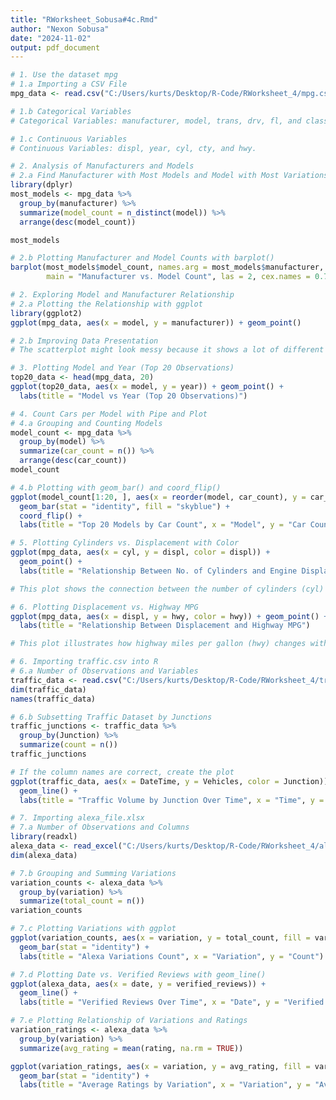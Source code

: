 ```yaml
---
title: "RWorksheet_Sobusa#4c.Rmd"
author: "Nexon Sobusa"
date: "2024-11-02"
output: pdf_document
---
```


```r
# 1. Use the dataset mpg
# 1.a Importing a CSV File
mpg_data <- read.csv("C:/Users/kurts/Desktop/R-Code/RWorksheet_4/mpg.csv")

# 1.b Categorical Variables
# Categorical Variables: manufacturer, model, trans, drv, fl, and class.

# 1.c Continuous Variables
# Continuous Variables: displ, year, cyl, cty, and hwy.
```

```r
# 2. Analysis of Manufacturers and Models
# 2.a Find Manufacturer with Most Models and Model with Most Variations
library(dplyr)
most_models <- mpg_data %>%
  group_by(manufacturer) %>%
  summarize(model_count = n_distinct(model)) %>%
  arrange(desc(model_count))

most_models

# 2.b Plotting Manufacturer and Model Counts with barplot()
barplot(most_models$model_count, names.arg = most_models$manufacturer, 
        main = "Manufacturer vs. Model Count", las = 2, cex.names = 0.7)
```

```r
# 2. Exploring Model and Manufacturer Relationship
# 2.a Plotting the Relationship with ggplot
library(ggplot2)
ggplot(mpg_data, aes(x = model, y = manufacturer)) + geom_point()

# 2.b Improving Data Presentation
# The scatterplot might look messy because it shows a lot of different models. To make it easier to read, try simplifying the data by counting how many times each model appears for each manufacturer.
```

```r
# 3. Plotting Model and Year (Top 20 Observations)
top20_data <- head(mpg_data, 20)
ggplot(top20_data, aes(x = model, y = year)) + geom_point() +
  labs(title = "Model vs Year (Top 20 Observations)")
```

```r
# 4. Count Cars per Model with Pipe and Plot
# 4.a Grouping and Counting Models
model_count <- mpg_data %>%
  group_by(model) %>%
  summarize(car_count = n()) %>%
  arrange(desc(car_count))
model_count

# 4.b Plotting with geom_bar() and coord_flip()
ggplot(model_count[1:20, ], aes(x = reorder(model, car_count), y = car_count)) +
  geom_bar(stat = "identity", fill = "skyblue") +
  coord_flip() +
  labs(title = "Top 20 Models by Car Count", x = "Model", y = "Car Count")
```

```r
# 5. Plotting Cylinders vs. Displacement with Color
ggplot(mpg_data, aes(x = cyl, y = displ, color = displ)) + 
  geom_point() + 
  labs(title = "Relationship Between No. of Cylinders and Engine Displacement")

# This plot shows the connection between the number of cylinders (cyl) and engine size (displ), with color representing the level of engine displacement.
```

```r
# 6. Plotting Displacement vs. Highway MPG
ggplot(mpg_data, aes(x = displ, y = hwy, color = hwy)) + geom_point() +
  labs(title = "Relationship Between Displacement and Highway MPG")

# This plot illustrates how highway miles per gallon (hwy) changes with engine displacement (displ), using color to indicate fuel efficiency on the highway.
```

```r
# 6. Importing traffic.csv into R
# 6.a Number of Observations and Variables
traffic_data <- read.csv("C:/Users/kurts/Desktop/R-Code/RWorksheet_4/traffic.csv")
dim(traffic_data)
names(traffic_data)

# 6.b Subsetting Traffic Dataset by Junctions
traffic_junctions <- traffic_data %>%
  group_by(Junction) %>%
  summarize(count = n())
traffic_junctions

# If the column names are correct, create the plot
ggplot(traffic_data, aes(x = DateTime, y = Vehicles, color = Junction)) + 
  geom_line() + 
  labs(title = "Traffic Volume by Junction Over Time", x = "Time", y = "Traffic Volume")
```

```r
# 7. Importing alexa_file.xlsx
# 7.a Number of Observations and Columns
library(readxl)
alexa_data <- read_excel("C:/Users/kurts/Desktop/R-Code/RWorksheet_4/alexa_file.xlsx")
dim(alexa_data)

# 7.b Grouping and Summing Variations
variation_counts <- alexa_data %>%
  group_by(variation) %>%
  summarize(total_count = n())
variation_counts

# 7.c Plotting Variations with ggplot
ggplot(variation_counts, aes(x = variation, y = total_count, fill = variation)) +
  geom_bar(stat = "identity") +
  labs(title = "Alexa Variations Count", x = "Variation", y = "Count")

# 7.d Plotting Date vs. Verified Reviews with geom_line()
ggplot(alexa_data, aes(x = date, y = verified_reviews)) + 
  geom_line() + 
  labs(title = "Verified Reviews Over Time", x = "Date", y = "Verified Reviews")

# 7.e Plotting Relationship of Variations and Ratings
variation_ratings <- alexa_data %>%
  group_by(variation) %>%
  summarize(avg_rating = mean(rating, na.rm = TRUE))

ggplot(variation_ratings, aes(x = variation, y = avg_rating, fill = variation)) +
  geom_bar(stat = "identity") +
  labs(title = "Average Ratings by Variation", x = "Variation", y = "Average Rating")
```